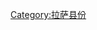 {{Catnav|頁面分類|...|中国县份|中国各省县份|西藏县份|拉萨县份}}
{{Catnav|頁面分類|...|中国各省行政区划|西藏行政区划|西藏地市|拉萨|拉萨县份}}
{{catmore|当雄县|西藏自治区当雄县}}

[[Category:拉萨县份|Category:拉萨县份]]